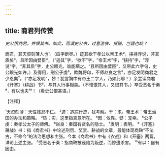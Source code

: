 ```yaml
---
---
---
```

title: 商君列传赞
---



*史公恨商君，并恨其书。如此，而谓史公书，过喜游侠、货殖，岂理也哉？*

商君，其天资刻薄人也¹。（四字断尽。）迹其欲干孝公以帝王术²，挟持浮说，非其质矣³。且所因由嬖臣⁴，（“迹其”字，“欲干”字，“帝王术”字，“挟持”字，“浮说”字，“非其质”字，史公眼光，谁能瞒之。“且所因由嬖臣”，又带此六字句，史公眼光如许。）及得用，刑公子虔⁵，欺魏将卬，不师赵良之言⁶，亦足发明商君之少恩矣⁷。（“亦足发明”，妙！犹言胸中有帝王二字人，乃如此耶！）余尝读商君《开塞》（耕战》书⁸，与其人行事相类。（不惟恨其人，又恨其书。）卒受恶名于秦⁹，有以也夫¹⁰！（看史公恨甚语。）

【注释】

¹天资刻薄：天性残忍不仁。
²迹：追踪行迹，犹考察。干：求。帝王术：帝王治国的办法和策略。
³质：实，这里指真意所在。
⁴因：依靠。嬖：宠幸。
⁵公子虔：秦孝公太子的师傅。
⁶赵良：秦国有贤名的隐士。
⁷发明：表明。
⁸《开塞》耕战》书：指《商君书》中论述刑罚、奖赏、耕战的文章，最能体现商鞅“不法古，不修今”的法治思想和主张。今本《商君书》中有《农战》和《开塞》两篇，详论上述主张。
⁹受恶名于秦：指商鞅被诬陷为叛逆，而惨遭杀害。
¹⁰有以：自有因由。